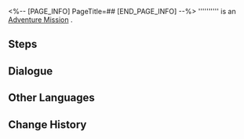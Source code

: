 <%-- [PAGE_INFO]
PageTitle=##
[END_PAGE_INFO] --%>
{{Stub|Dialogue.}}
{{Mission Infobox
|id            = 4040172
|title         = 
|image         = <!--Mission .png-->
|type          = Adventure
|event_name    = 
|chapter       = 
|requirements  = Complete {{cx}}<!--Hidden Exploration Objective ID 4040171--> and wait for the next Daily [[Reset]]
|summary       = <!--official mission summary from Fate's Atlas-->
|characters    = Trailblazer
|startLocation = [[<!--starting world-->]] - [[<!--starting area-->]]
|world         = <!--starting world-->
|area          = <!--starting area-->
|prev          = 
|next          = 
|rewards       = 
}}
'''''''''' is an [[Adventure Mission]]<!--in [world]-->.

==Steps==


<!--
==Gameplay Notes==

--><!--
==Trial Character==

-->
==Dialogue==
{{Stub Dialogue}}
{{Dialogue Start}}
:{{tx}}
{{Dialogue End}}

==Other Languages==
{{Other Languages
|en   = 
|zhs  = 
|zht  = 
|ja   = 
|ko   = 
|es   = 
|fr   = 
|ru   = 
|th   = 
|vi   = 
|de   = 
|id   = 
|pt   = 
}}

==Change History==
{{Change History|1.0}}
